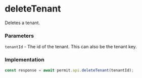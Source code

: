 # deleteTenant

Deletes a tenant.

### Parameters

`tenantId` - The id of the tenant. This can also be the tenant key.<br/>

### Implementation

```js
const response = await permit.api.deleteTenant(tenantId);
```
